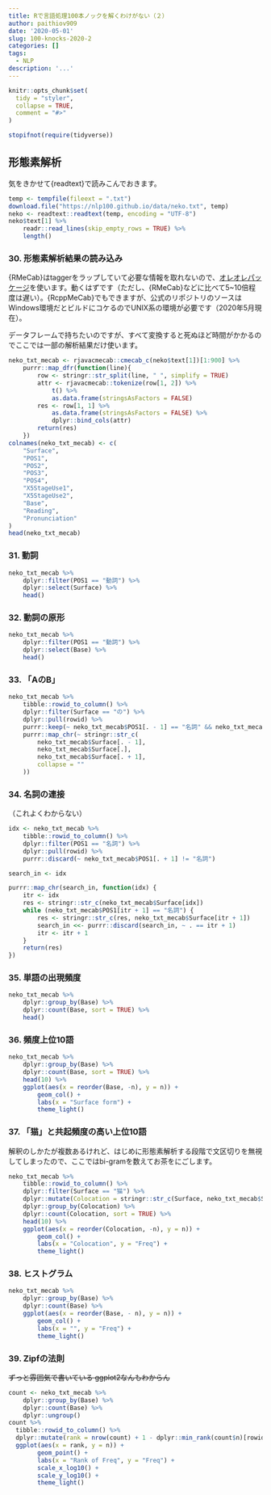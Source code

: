 ```yaml
---
title: Rで言語処理100本ノックを解くわけがない（２）
author: paithiov909
date: '2020-05-01'
slug: 100-knocks-2020-2
categories: []
tags:
  - NLP
description: '...'
---
```


```r
knitr::opts_chunk$set(
  tidy = "styler",
  collapse = TRUE,
  comment = "#>"
)

stopifnot(require(tidyverse))
```

## 形態素解析

気をきかせて{readtext}で読みこんでおきます。

```r
temp <- tempfile(fileext = ".txt")
download.file("https://nlp100.github.io/data/neko.txt", temp)
neko <- readtext::readtext(temp, encoding = "UTF-8")
neko$text[1] %>%
    readr::read_lines(skip_empty_rows = TRUE) %>%
    length()
```

### 30. 形態素解析結果の読み込み

{RMeCab}はtaggerをラップしていて必要な情報を取れないので、[オレオレパッケージ](https://paithiov909.github.io/rjavacmecab/)を使います。動くはずです（ただし、{RMeCab}などに比べて5~10倍程度は遅い）。{RcppMeCab}でもできますが、公式のリポジトリのソースはWindows環境だとビルドにコケるのでUNIX系の環境が必要です（2020年5月現在）。

データフレームで持ちたいのですが、すべて変換すると死ぬほど時間がかかるのでここでは一部の解析結果だけ使います。

```r
neko_txt_mecab <- rjavacmecab::cmecab_c(neko$text[1])[1:900] %>%
    purrr::map_dfr(function(line){
        row <- stringr::str_split(line, " ", simplify = TRUE)
        attr <- rjavacmecab::tokenize(row[1, 2]) %>%
            t() %>%
            as.data.frame(stringsAsFactors = FALSE)
        res <- row[1, 1] %>%
            as.data.frame(stringsAsFactors = FALSE) %>%
            dplyr::bind_cols(attr)
        return(res)
    })
colnames(neko_txt_mecab) <- c(
    "Surface",
    "POS1",
    "POS2",
    "POS3",
    "POS4",
    "X5StageUse1",
    "X5StageUse2",
    "Base",
    "Reading",
    "Pronunciation"
)
head(neko_txt_mecab)
```

### 31. 動詞

```r
neko_txt_mecab %>%
    dplyr::filter(POS1 == "動詞") %>%
    dplyr::select(Surface) %>%
    head()
```

### 32. 動詞の原形

```r
neko_txt_mecab %>%
    dplyr::filter(POS1 == "動詞") %>%
    dplyr::select(Base) %>%
    head()
```

### 33. 「AのB」

```r
neko_txt_mecab %>%
    tibble::rowid_to_column() %>%
    dplyr::filter(Surface == "の") %>%
    dplyr::pull(rowid) %>%
    purrr::keep(~ neko_txt_mecab$POS1[. - 1] == "名詞" && neko_txt_mecab$POS1[. + 1] == "名詞") %>%
    purrr::map_chr(~ stringr::str_c(
        neko_txt_mecab$Surface[. - 1],
        neko_txt_mecab$Surface[.],
        neko_txt_mecab$Surface[. + 1],
        collapse = ""
    ))
```

### 34. 名詞の連接

（これよくわからない）

```r
idx <- neko_txt_mecab %>%
    tibble::rowid_to_column() %>%
    dplyr::filter(POS1 == "名詞") %>%
    dplyr::pull(rowid) %>%
    purrr::discard(~ neko_txt_mecab$POS1[. + 1] != "名詞")

search_in <- idx

purrr::map_chr(search_in, function(idx) {
    itr <- idx
    res <- stringr::str_c(neko_txt_mecab$Surface[idx])
    while (neko_txt_mecab$POS1[itr + 1] == "名詞") {
        res <- stringr::str_c(res, neko_txt_mecab$Surface[itr + 1])
        search_in <<- purrr::discard(search_in, ~ . == itr + 1)
        itr <- itr + 1
    }
    return(res)
})
```

### 35. 単語の出現頻度

```r
neko_txt_mecab %>%
    dplyr::group_by(Base) %>%
    dplyr::count(Base, sort = TRUE) %>%
    head()
```

### 36. 頻度上位10語

```r
neko_txt_mecab %>%
    dplyr::group_by(Base) %>%
    dplyr::count(Base, sort = TRUE) %>%
    head(10) %>%
    ggplot(aes(x = reorder(Base, -n), y = n)) +
        geom_col() +
        labs(x = "Surface form") +
        theme_light()
```

### 37. 「猫」と共起頻度の高い上位10語

解釈のしかたが複数あるけれど、はじめに形態素解析する段階で文区切りを無視してしまったので、ここではbi-gramを数えてお茶をにごします。

```r
neko_txt_mecab %>%
    tibble::rowid_to_column() %>%
    dplyr::filter(Surface == "猫") %>%
    dplyr::mutate(Colocation = stringr::str_c(Surface, neko_txt_mecab$Surface[rowid + 1], sep = " - ")) %>%
    dplyr::group_by(Colocation) %>%
    dplyr::count(Colocation, sort = TRUE) %>%
    head(10) %>%
    ggplot(aes(x = reorder(Colocation, -n), y = n)) +
        geom_col() +
        labs(x = "Colocation", y = "Freq") +
        theme_light()
```

### 38. ヒストグラム

```r
neko_txt_mecab %>%
    dplyr::group_by(Base) %>%
    dplyr::count(Base) %>%
    ggplot(aes(x = reorder(Base, - n), y = n)) +
        geom_col() +
        labs(x = "", y = "Freq") + 
        theme_light()
```

### 39. Zipfの法則

~~ずっと雰囲気で書いている ggplot2なんもわからん~~

```r
count <- neko_txt_mecab %>%
    dplyr::group_by(Base) %>%
    dplyr::count(Base) %>%
    dplyr::ungroup()
count %>%
  tibble::rowid_to_column() %>%
  dplyr::mutate(rank = nrow(count) + 1 - dplyr::min_rank(count$n)[rowid]) %>%
  ggplot(aes(x = rank, y = n)) +
        geom_point() +
        labs(x = "Rank of Freq", y = "Freq") +
        scale_x_log10() +
        scale_y_log10() +
        theme_light()
```
